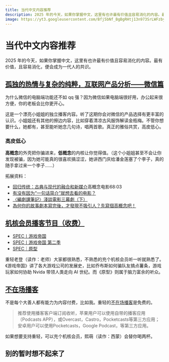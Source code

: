 ```yaml
---
title: 当代中文内容推荐
description: 2025 年的今天，如果你掌握中文，这里有也许最有价值且容易消化的内容。最有价值，且容易消化，便会成为一代人的共识。
image: https://yt3.googleusercontent.com/Bfj5bNf_BgBgRHtj13n973SrLWFzbyU_DWpM44TGpY3V7zv8gQV0CIIwtRadrn1oZe6FbArpvQ=s160-c-k-c0x00ffffff-no-rj
---
```


# 当代中文内容推荐

2025 年的今天，如果你掌握中文，这里有也许最有价值且容易消化的内容。最有价值，且容易消化，便会成为一代人的共识。

## [孤独的热情与复杂的纯粹，互联网产品分析——微信篇](https://youtu.be/KyLCnR1cGyg)

<RichImage caption="清月已经不困了" className="m-4" src='https://yt3.googleusercontent.com/Bfj5bNf_BgBgRHtj13n973SrLWFzbyU_DWpM44TGpY3V7zv8gQV0CIIwtRadrn1oZe6FbArpvQ=s160-c-k-c0x00ffffff-no-rj' />

为什么微信的电脑端功能还不如 qq 强？因为微信如果电脑端很好用，办公起来很方便，你的老板会比你更开心。

这是一个漂亮小姐姐的独立播客内容。听了这期你会对微信的产品选择有更丰富的认识。小姐姐还有其他的擦边内容，比如穿着清凉古风服饰解读金瓶梅。不管你想要什么，她都有，甚至能听她念几句诗，唱两首歌。真正的雅俗共赏，高皮低心。

### 高皮低心

**高概念**的外壳把你骗进来，**低概念**的内核让你觉得值。（这个小姐姐甚至不会让你发现被骗，因为她可能真的很喜欢搞涩涩，她讲西门庆给潘金莲塞了个李子，真的随手拿过来一个李子……）

拓展资料：

- [回归传统：古典与现代的融合和新媒介](https://www.gcores.com/radios/155822)高概念电影68:03
- [有没有因为“一句话简介”就想去看的电影？](https://www.gcores.com/articles/121962)
- [〈編劇課筆記〉淺談電影三幕劇（下）](https://vocus.cc/article/5ff3034cfd897800010d4558)
- [為何你的故事劇本寫完後，才發現不吸引人？先寫個高概念吧！
](https://www.writedna.com/high-concept/)

## [机核会员播客节目（收费）](https://www.gcores.com/privilege_albums)

- [SPEC丨游戏帝国](https://www.gcores.com/albums/145)
- [SPEC丨游戏帝国 第二季](https://www.gcores.com/albums/207)
- [SPEC｜原型](https://www.gcores.com/albums/232)

重轻老登（读作：老师）大家都很熟悉，不熟悉的充个机核会员听一听就熟悉了。《游戏帝国》讲了各大游戏公司的发展史，比如乔布斯如何骗队友搞点薯条，游戏玩家如何协助 Nvida 带领人类走向 AI 世纪。而《原型》则属于脑力富余的听众。

## [不在场播客](https://buzaichang.xyz/)

不是每个大善人都有能力为内容付费，比如我。重轻的[不在场播客](https://buzaichang.xyz/)是免费的。

> 推荐使用播客客户端订阅收听，苹果用户可以使用自带的播客应用（Podcasts APP），或Overcast，Castro，Pocketcasts等第三方应用；安卓用户可以使用Pocketcasts，Google Podcast，等第三方应用。

如果想要支持重轻，可以充个机核会员，熙萌（读作：西蒙）会替你喝两杯。

## 别的暂时想不起来了

